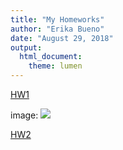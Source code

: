 ```yaml
---
title: "My Homeworks"
author: "Erika Bueno"
date: "August 29, 2018"
output: 
  html_document: 
    theme: lumen
---
```


[HW1](https://eribue.github.io/COMP-BIOL/) 

image: ![](http://static.saferbrand.com/media/articles/images/597/sb_us_colorado_potato_bug_44191738.jpg)

[HW2](Lab2.html)